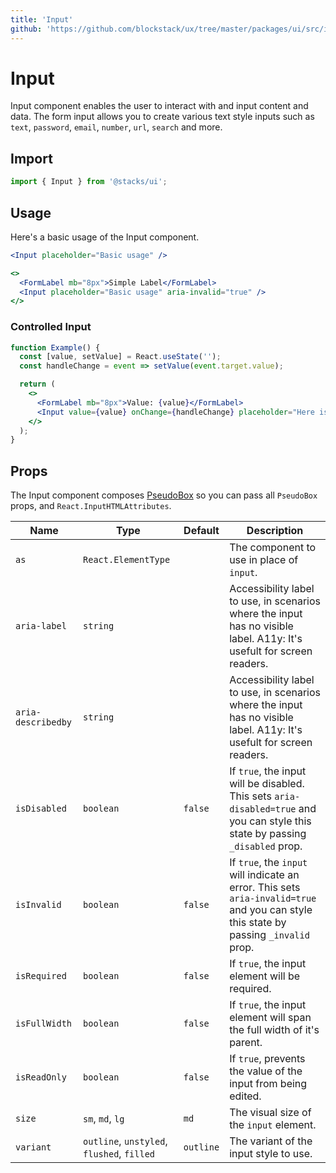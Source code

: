 ```yaml
---
title: 'Input'
github: 'https://github.com/blockstack/ux/tree/master/packages/ui/src/input'
---
```


# Input

Input component enables the user to interact with and input content and data.
The form input allows you to create various text style inputs such as `text`,
`password`, `email`, `number`, `url`, `search` and more.

## Import

```js
import { Input } from '@stacks/ui';
```

## Usage

Here's a basic usage of the Input component.

```jsx
<Input placeholder="Basic usage" />
```

```jsx
<>
  <FormLabel mb="8px">Simple Label</FormLabel>
  <Input placeholder="Basic usage" aria-invalid="true" />
</>
```

### Controlled Input

```jsx
function Example() {
  const [value, setValue] = React.useState('');
  const handleChange = event => setValue(event.target.value);

  return (
    <>
      <FormLabel mb="8px">Value: {value}</FormLabel>
      <Input value={value} onChange={handleChange} placeholder="Here is a sample placeholder" />
    </>
  );
}
```

## Props

The Input component composes [PseudoBox](/pseudobox) so you can pass all `PseudoBox` props,
and `React.InputHTMLAttributes`.

| Name               | Type                                       | Default   | Description                                                                                                                           |
| ------------------ | ------------------------------------------ | --------- | ------------------------------------------------------------------------------------------------------------------------------------- |
| `as`               | `React.ElementType`                        |           | The component to use in place of `input`.                                                                                             |
| `aria-label`       | `string`                                   |           | Accessibility label to use, in scenarios where the input has no visible label. A11y: It's usefult for screen readers.                 |
| `aria-describedby` | `string`                                   |           | Accessibility label to use, in scenarios where the input has no visible label. A11y: It's usefult for screen readers.                 |
| `isDisabled`       | `boolean`                                  | `false`   | If `true`, the input will be disabled. This sets `aria-disabled=true` and you can style this state by passing `_disabled` prop.       |
| `isInvalid`        | `boolean`                                  | `false`   | If `true`, the `input` will indicate an error. This sets `aria-invalid=true` and you can style this state by passing `_invalid` prop. |
| `isRequired`       | `boolean`                                  | `false`   | If `true`, the input element will be required.                                                                                        |
| `isFullWidth`      | `boolean`                                  | `false`   | If `true`, the input element will span the full width of it's parent.                                                                 |
| `isReadOnly`       | `boolean`                                  | `false`   | If `true`, prevents the value of the input from being edited.                                                                         |
| `size`             | `sm`, `md`, `lg`                           | `md`      | The visual size of the `input` element.                                                                                               |
| `variant`          | `outline`, `unstyled`, `flushed`, `filled` | `outline` | The variant of the input style to use.                                                                                                |
